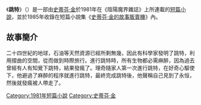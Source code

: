 {{infobox Book | 
| name            = 
跳特|  title_orig    = '''''The Jaunt'''''
|image =
|   image_caption =
| author        = [[史蒂芬·金|史蒂芬·金]]
| country         = {{USA}}
| language        = [[英文|英文]]
| series          = 
|  genre         = [[短篇小說|短篇小說]]
|   release_date  = 1981年
}}
《'''跳特'''》（{{lang-en|''The Jaunt''}}）是一部由[[史蒂芬·金|史蒂芬·金]]於1981年在《陰陽魔界雜誌》上所連載的[[短篇小說|短篇小說]]，並於1985年收錄在短篇小說集《[[史蒂芬·金的故事販賣機|史蒂芬·金的故事販賣機]]》內。

==故事簡介==
二十四世紀的地球，石油等天然資源已經所剩無幾，因此有科學家發明了跳特，利用摺曲的空間，從而做到時際旅行。進行跳特時，所有生物都必需麻醉，因為過去曾經有人有知覺下跳特，結果發瘋了。理奇隨家人第一次進行跳特，在好奇心驅使下，他避過了麻醉的程序就進行跳特，最終完成跳特後，他聲稱自己見到了永恒，然後就發瘋被人帶走了。

{{史蒂芬·金的故事販賣機}}
{{史蒂芬·金}}
{{小說小作品}}

[[Category:1981年短篇小說|Category:1981年短篇小說]]
[[Category:史蒂芬·金|Category:史蒂芬·金]]